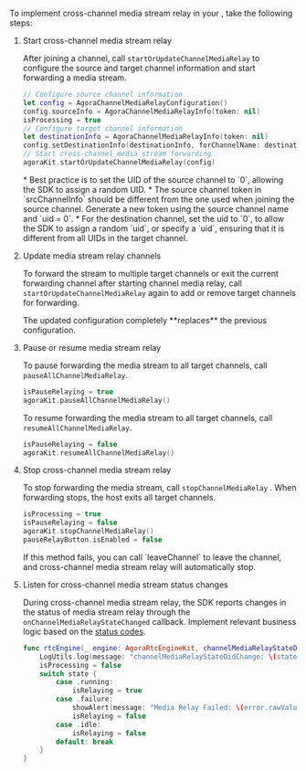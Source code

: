 To implement cross-channel media stream relay in your <Vpl k="CLIENT" />, take the following steps:

1. Start cross-channel media stream relay 

    After joining a channel, call `startOrUpdateChannelMediaRelay` to configure the source and target channel information and start forwarding a media stream. 

    ```swift
    // Configure source channel information
    let config = AgoraChannelMediaRelayConfiguration()
    config.sourceInfo = AgoraChannelMediaRelayInfo(token: nil)
    isProcessing = true
    // Configure target channel information
    let destinationInfo = AgoraChannelMediaRelayInfo(token: nil)
    config.setDestinationInfo(destinationInfo, forChannelName: destinationChannelName)
    // Start cross-channel media stream forwarding
    agoraKit.startOrUpdateChannelMediaRelay(config)
    ```

    <Admonition type="info" title="information">
    * Best practice is to set the UID of the source channel to `0`, allowing the SDK to assign a random UID.
    * The source channel token in `srcChannelInfo` should be different from the one used when joining the source channel. Generate a new token using the source channel name and `uid = 0`.
    * For the destination channel, set the uid to `0`, to allow the SDK to assign a random `uid`, or specify a `uid`, ensuring that it is different from all UIDs in the target channel.
    </Admonition>

2. Update media stream relay channels

    To forward the stream to multiple target channels or exit the current forwarding channel after starting channel media relay, call `startOrUpdateChannelMediaRelay` again to add or remove target channels for forwarding.

    <Admonition type="caution" title="Note">
    The updated configuration completely **replaces** the previous configuration.
    </Admonition>

3. Pause or resume media stream relay

    To pause forwarding the media stream to all target channels, call `pauseAllChannelMediaRelay`.

    ```swift
    isPauseRelaying = true
    agoraKit.pauseAllChannelMediaRelay()
    ```
    
    To resume forwarding the media stream to all target channels, call `resumeAllChannelMediaRelay`.
    
    ```swift
    isPauseRelaying = false
    agoraKit.resumeAllChannelMediaRelay()
    ```

4. Stop cross-channel media stream relay

    To stop forwarding the media stream, call `stopChannelMediaRelay` . When forwarding stops, the host exits all target channels.

    ```swift
    isProcessing = true
    isPauseRelaying = false
    agoraKit.stopChannelMediaRelay()
    pauseRelayButton.isEnabled = false
    ```
    
    <Admonition type="info" title="Information">
    If this method fails, you can call `leaveChannel` to leave the channel, and cross-channel media stream relay will automatically stop.
    </Admonition>

5. Listen for cross-channel media stream status changes

    During cross-channel media stream relay, the SDK reports changes in the status of media stream relay through the `onChannelMediaRelayStateChanged` callback. Implement relevant business logic based on the [status codes](#status-codes).

    ```swift
    func rtcEngine(_ engine: AgoraRtcEngineKit, channelMediaRelayStateDidChange state: AgoraChannelMediaRelayState, error: AgoraChannelMediaRelayError) {
        LogUtils.log(message: "channelMediaRelayStateDidChange: \(state.rawValue) error \(error.rawValue)", level: .info)
        isProcessing = false
        switch state {
            case .running:
                isRelaying = true
            case .failure:
                showAlert(message: "Media Relay Failed: \(error.rawValue)")
                isRelaying = false
            case .idle:
                isRelaying = false
            default: break
        }
    }
    ```